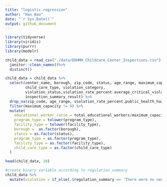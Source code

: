 ```yaml
---
title: "logistic regression"
author: "Han Bao"
date: "`r Sys.Date()`"
output: github_document
---
```


```r
library(tidyverse)
library(viridis)
library(purrr)
library(modelr)
```

```r
child_data = read_csv("./data/DOHMH_Childcare_Center_Inspections.csv") %>%
  janitor::clean_names()%>%
  distinct()
```
```r
child_data = child_data %>% 
  select(center_name, borough, zip_code, status, age_range, maximum_capacity,program_type, facility_type, 
         child_care_type, violation_category,
         violation_status,violation_rate_percent:average_critical_violation_rate,regulation_summary,
         inspection_summary_result) %>%
  drop_na(zip_code, age_range, violation_rate_percent,public_health_hazard_violation_rate, critical_violation_rate) %>% 
  filter(maximum_capacity != 0) %>% 
  mutate(
    educational_worker_ratio = total_educational_workers/maximum_capacity,
    program_type = tolower(program_type),
    facility_type = tolower(facility_type),
    borough =  as.factor(borough),
    status = as.factor(status),
    program_type = as.factor(program_type),
    facility_type = as.factor(facility_type),
    child_care_type = as.factor(child_care_type)
  )
```
```r
head(child_data, 10)
```
```r
#create binary variable according to regulation_summary
child_data %>%
  mutate(violation = if_else(.$regulation_summary == 'There were no new violations observed at the time of this inspection/visit.','0','1'))

```


